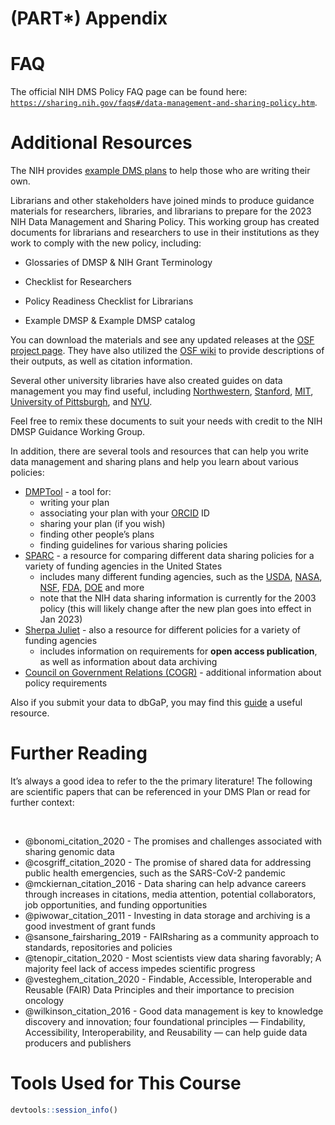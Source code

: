 # (PART\*) Appendix {-}


# FAQ {-}

The official NIH DMS Policy FAQ page can be found here: [`https://sharing.nih.gov/faqs#/data-management-and-sharing-policy.htm`](https://sharing.nih.gov/faqs#/data-management-and-sharing-policy.htm){target="_blank"}.


# Additional Resources {-}

The NIH provides [example DMS plans](https://sharing.nih.gov/data-management-and-sharing-policy/planning-and-budgeting-for-data-management-and-sharing/writing-a-data-management-and-sharing-plan#sample-plans) to help those who are writing their own. 

Librarians and other stakeholders have joined minds to produce guidance materials for researchers, libraries, and librarians to prepare for the 2023 NIH Data Management and Sharing Policy. This working group has created documents for librarians and researchers to use in their institutions as they work to comply with the new policy, including: 

- Glossaries of DMSP & NIH Grant Terminology 

- Checklist for Researchers 

- Policy Readiness Checklist for Librarians 

- Example DMSP & Example DMSP catalog 

You can download the materials and see any updated releases at the [OSF project page](https://osf.io/uadxr/). They have also utilized the [OSF wiki](https://osf.io/uadxr/wiki/home/) to provide descriptions of their outputs, as well as citation information. 

Several other university libraries have also created guides on data management you may find useful, including [Northwestern](https://libguides.northwestern.edu/datamanagement), [Stanford](https://library.stanford.edu/research/data-management-services), [MIT](https://libraries.mit.edu/data-management/), [University of Pittsburgh](https://hsls.libguides.com/data), and [NYU](https://hslguides.med.nyu.edu/data_management).

Feel free to remix these documents to suit your needs with credit to the NIH DMSP Guidance Working Group.

In addition, there are several tools and resources that can help you write data management and sharing plans and help you learn about various policies:

- [DMPTool](https://dmptool.org/) - a tool for:
  - writing your plan
  - associating your plan with your [ORCID](https://orcid.org/) ID
  - sharing your plan (if you wish)
  - finding other people's plans
  - finding guidelines for various sharing policies
- [SPARC](http://datasharing.sparcopen.org/data) - a resource for comparing different data sharing policies for a variety of funding agencies in the United States
  - includes many different funding agencies, such as the [USDA](https://www.usda.gov/), [NASA](https://www.nasa.gov/), [NSF](https://www.nsf.gov/), [FDA](https://www.fda.gov/), [DOE](https://www.energy.gov/) and more
  - note that the NIH data sharing information is currently for the 2003 policy (this will likely change after the new plan goes into effect in Jan 2023)
- [Sherpa Juliet](http://v2.sherpa.ac.uk/juliet/) - also a resource for different policies for a variety of funding agencies
  - includes information on requirements for **open access publication**, as well as information about data archiving
- [Council on Government Relations (COGR)](https://www.cogr.edu/chapter-2-nih-data-management-and-sharing-policy-matrix) - additional information about policy requirements

Also if you submit your data to dbGaP, you may find this [guide](https://www.whi.org/doc/WHI-dbGaP-Guidelines.pdf) a useful resource.

# Further Reading {-}

It's always a good idea to refer to the the primary literature! The following are scientific papers that can be referenced in your DMS Plan or read for further context:

&nbsp;
&nbsp;


- @bonomi_citation_2020 - The promises and challenges associated with sharing genomic data
- @cosgriff_citation_2020 - The promise of shared data for addressing public health emergencies, such as the SARS-CoV-2 pandemic
- @mckiernan_citation_2016 - Data sharing can help advance careers through increases in citations, media attention, potential collaborators, job opportunities, and funding opportunities
- @piwowar_citation_2011 - Investing in data storage and archiving is a good investment of grant funds
- @sansone_fairsharing_2019 - FAIRsharing as a community approach to standards, repositories and policies
- @tenopir_citation_2020 - Most scientists view data sharing favorably; A majority feel lack of access impedes scientific progress
- @vesteghem_citation_2020 - Findable, Accessible, Interoperable and Reusable (FAIR) Data Principles and their importance to precision oncology
- @wilkinson_citation_2016 - Good data management is key to knowledge discovery and innovation; four foundational principles — Findability, Accessibility, Interoperability, and Reusability — can help guide data producers and publishers


# Tools Used for This Course  {-}

```r
devtools::session_info()
```

